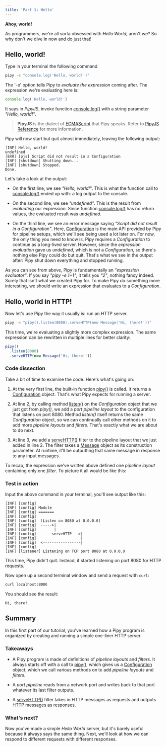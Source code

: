 ```yaml
---
title: 'Part 1: Hello'
---
```



**Ahoy, world!**

As programmers, we're all sorta obsessed with _Hello World_, aren't we? So why don't we dive in now and do just that!

## Hello, world!

Type in your terminal the following command:

``` sh
pipy -e "console.log('Hello, world!')"
```

The '-e' option tells Pipy to _evaluate the expression_ coming after. The expression we're evaluating here is:

``` js
console.log('Hello, world!')
```

It says in _PipyJS_, invoke function [console.log()](/reference/api/console/log) with a string parameter _"Hello, world!"_.

> **PipyJS** is the dialect of [ECMAScript](https://en.wikipedia.org/wiki/ECMAScript) that Pipy speaks. Refer to [PipyJS Reference](/reference/pjs) for more information.

Pipy will now start but quit almost immediately, leaving the following output:

```
[INF] Hello, world!
undefined
[ERR] [pjs] Script did not result in a Configuration
[INF] [shutdown] Shutting down...
[INF] [shutdown] Stopped.
Done.
```

Let's take a look at the output:

- On the first line, we see _"Hello, world!"_. This is what the function call to [console.log()](/reference/api/console/log) ended up with: a log output to the console.

- On the second line, we see _"undefined"_. This is the result from _evaluating_ our expression. Since function [console.log()](/reference/api/console/log) has no return values, the evaluated result was _undefined_.

- On the third line, we see an error message saying _"Script did not result in a Configuration"_. Here, [Configuration](/reference/api/Configuration) is the main API provided by Pipy for pipeline setups, which we'll see being used a lot later on. For now, the only thing you need to know is, Pipy requires a _Configuration_ to continue as a long-lived server. However, since the _expression evaluation_ gave us _undefined_, which is not a _Configuration_, so there's nothing else Pipy could do but quit. That's what we see in the output after: Pipy shut down everything and stopped running.

As you can see from above, Pipy is fundamentally an _"expression evaluator"_. If you say _"pipy -e 1+1"_, it tells you _"2"_,  nothing fancy indeed. Surely that isn't what we created Pipy for. To make Pipy do something more interesting, we should write an expression that evaluates to a _Configuration_.

## Hello, world in HTTP!

Now let's use Pipy the way it usually is: run an HTTP server.

``` sh
pipy -e "pipy().listen(8080).serveHTTP(new Message('Hi, there!'))"
```

This time, we're evaluating a slightly more complex expression. The same expression can be rewritten in multiple lines for better clarity:

``` js
pipy()
  .listen(8080)
  .serveHTTP(new Message('Hi, there!'))
```

### Code dissection

Take a bit of time to examine the code. Here's what's going on:

1. At the very first line, the built-in function [pipy()](/reference/api/pipy) is called. It returns a [Configuration](/reference/api/Configuration) object. That's what Pipy expects for running a server.

2. At line 2, by calling method [listen()](/reference/api/Configuration/listen) on the _Configuration_ object that we just got from _pipy()_, we add a _port pipeline layout_ to the configuration that listens on port 8080. Method _listen()_ itself returns the same _Configuration_ object, so we can continually call other methods on it to add more _pipeline layouts_ and _filters_. That's exactly what we are about to do next.

3. At line 3, we add a [serveHTTP()](/reference/classes/Configuration/serveHTTP) filter 
   to the pipeline layout that we just added in line 2. The filter takes a [Message](/reference/classes/Message)
   object as its construction parameter. At runtime, it'll be outputting that same message in
   response to any input messages.

To recap, the expression we've written above defined one _pipeline layout_ containing only one _filter_. To picture it all would be like this:

<div style="text-align: center">
  <SvgHelloPipeline/>
</div>

### Test in action

Input the above command in your terminal, you'll see output like this:

```
[INF] [config]
[INF] [config] Module 
[INF] [config] =======
[INF] [config]
[INF] [config]  [Listen on 8080 at 0.0.0.0]
[INF] [config]  ----->|
[INF] [config]        |
[INF] [config]       serveHTTP -->|
[INF] [config]                    |
[INF] [config]  <-----------------|
[INF] [config]  
[INF] [listener] Listening on TCP port 8080 at 0.0.0.0
```

This time, Pipy didn't quit. Instead, it started listening on port 8080 for HTTP requests.

Now open up a second terminal window and send a request with `curl`:

``` sh
curl localhost:8080
```

You should see the result:

```
Hi, there!
```

## Summary

In this first part of our tutorial, you've learned how a Pipy program is organized by creating and running a simple one-liner HTTP server.

### Takeaways

* A Pipy program is made of definitions of _pipeline layouts_ and _filters_. It always starts off with a call to [pipy()](/reference/api/pipy), which gives us a [Configuration](/reference/api/Configuration) object, which we call various methods on to add _pipeline layouts_ and _filters_.

* A _port pipeline_ reads from a network port and writes back to that port whatever its last filter outputs.

* A [serveHTTP()](/reference/api/Configuration/serveHTTP) filter takes in HTTP messages as requests and outputs HTTP messages as responses.

### What's next?

Now you've made a simple _Hello World_ server, but it's barely useful because it always says the same thing. Next, we'll look at how we can respond to different requests with different responses.
